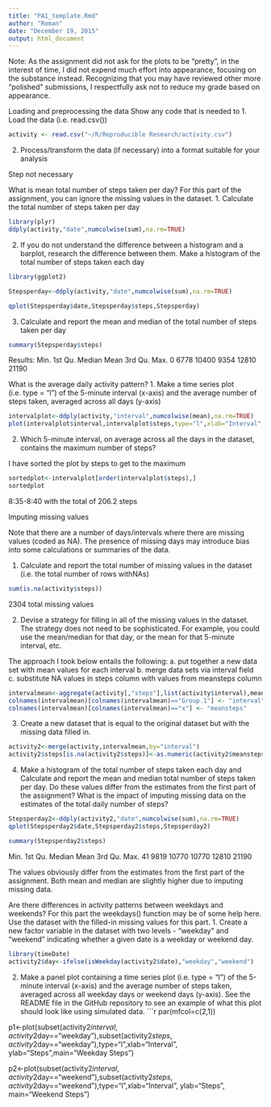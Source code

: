 ```yaml
---
title: "PA1_template.Rmd"
author: "Roman"
date: "December 19, 2015"
output: html_document
---
```


Note: As the assignment did not ask for the plots to be "pretty", in the interest of time, I did not expend much effort into appearance, focusing on the substance instead.  Recognizing that you may have reviewed other more "polished" submissions, I respectfully ask not to reduce my grade based on appearance. 

Loading and preprocessing the data
Show any code that is needed to
1.	Load the data (i.e. read.csv())

```r
activity <- read.csv("~/R/Reproducible Research/activity.csv")
```

2. Process/transform the data (if necessary) into a format suitable for your analysis

Step not necessary

What is mean total number of steps taken per day?
For this part of the assignment, you can ignore the missing values in the dataset.
1.	Calculate the total number of steps taken per day

```r
library(plyr)
ddply(activity,"date",numcolwise(sum),na.rm=TRUE)
```

2.	If you do not understand the difference between a histogram and a barplot, research the difference between them. Make a histogram of the total number of steps taken each day

```r
library(ggplot2)

Stepsperday<-ddply(activity,"date",numcolwise(sum),na.rm=TRUE)

qplot(Stepsperday$date,Stepsperday$steps,Stepsperday)
```
3.	Calculate and report the mean and median of the total number of steps taken per day
```r
summary(Stepsperday$steps)
```
Results: 
Min. 1st Qu.  Median    Mean 3rd Qu.    Max. 
      0    6778   10400    9354   12810   21190 

What is the average daily activity pattern?
1.	Make a time series plot (i.e. type = "l") of the 5-minute interval (x-axis) and the average number of steps taken, averaged across all days (y-axis)
```r
intervalplot<-ddply(activity,"interval",numcolwise(mean),na.rm=TRUE)
plot(intervalplot$interval,intervalplot$steps,type="l",xlab="Interval", ylab="Steps")
```
2.	Which 5-minute interval, on average across all the days in the dataset, contains the maximum number of steps?

I have sorted the plot by steps to get to the maximum
```r
sortedplot<-intervalplot[order(intervalplot$steps),]
sortedplot
```
8:35-8:40 with the total of 206.2 steps

Imputing missing values

Note that there are a number of days/intervals where there are missing values (coded as NA). The presence of missing days may introduce bias into some calculations or summaries of the data.

1.	Calculate and report the total number of missing values in the dataset (i.e. the total number of rows withNAs)

```r
sum(is.na(activity$steps))
```
2304 total missing values

2.	Devise a strategy for filling in all of the missing values in the dataset. The strategy does not need to be sophisticated. For example, you could use the mean/median for that day, or the mean for that 5-minute interval, etc.

The approach I took below entails the following: 
a. put together a new data set with mean values for each interval
b. merge data sets via interval field
c. substitute NA values in steps column with values from meansteps column
```r
intervalmean<-aggregate(activity[,"steps"],list(activity$interval),mean,na.rm=TRUE)
colnames(intervalmean)[colnames(intervalmean)=="Group.1"] <- "interval"
colnames(intervalmean)[colnames(intervalmean)=="x"] <- "meansteps"
```
3.	Create a new dataset that is equal to the original dataset but with the missing data filled in.
```r
activity2<-merge(activity,intervalmean,by="interval")
activity2$steps[is.na(activity2$steps)]<-as.numeric(activity2$meansteps[is.na(activity2$steps)])
```

4.	Make a histogram of the total number of steps taken each day and Calculate and report the mean and median total number of steps taken per day. Do these values differ from the estimates from the first part of the assignment? What is the impact of imputing missing data on the estimates of the total daily number of steps?
```r
Stepsperday2<-ddply(activity2,"date",numcolwise(sum),na.rm=TRUE)
qplot(Stepsperday2$date,Stepsperday2$steps,Stepsperday2)

summary(Stepsperday2$steps)
```
Min. 1st Qu.  Median    Mean 3rd Qu.    Max. 
     41    9819   10770   10770   12810   21190 

The values obviously differ from the estimates from the first part of the assignment.  Both mean and median are slightly higher due to imputing missing data.  

Are there differences in activity patterns between weekdays and weekends?
For this part the weekdays() function may be of some help here. Use the dataset with the filled-in missing values for this part.
1.	Create a new factor variable in the dataset with two levels - "weekday" and "weekend" indicating whether a given date is a weekday or weekend day.

```r
library(timeDate)
activity2$day<-ifelse(isWeekday(activity2$date),"weekday","weekend")
```

2.	Make a panel plot containing a time series plot (i.e. type = "l") of the 5-minute interval (x-axis) and the average number of steps taken, averaged across all weekday days or weekend days (y-axis). See the README file in the GitHub repository to see an example of what this plot should look like using simulated data.
```r
par(mfcol=c(2,1))

p1<-plot(subset(activity2$interval,activity2$day=="weekday"),subset(activity2$steps,activity2$day=="weekday"),type="l",xlab="Interval", ylab="Steps",main="Weekday Steps")

p2<-plot(subset(activity2$interval,activity2$day=="weekend"),subset(activity2$steps,activity2$day=="weekend"),type="l",xlab="Interval", ylab="Steps", main="Weekend Steps")

